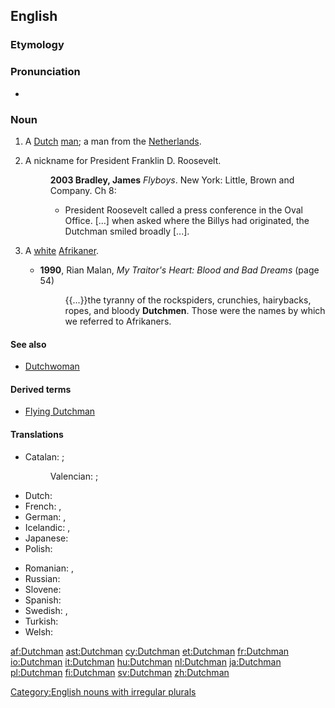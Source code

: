 ==English==

===Etymology===
{{suffix|Dutch|man}}

===Pronunciation===
* {{IPA|/ˈdʌtʃˌmən/|lang=en}}

===Noun===
{{en-noun|Dutchmen}}

# A [[Dutch]] [[man]]; a man from the [[Netherlands]].
# {{US}} A nickname for President Franklin D. Roosevelt.
#: '''2003 Bradley, James''' ''Flyboys''. New York: Little, Brown and Company. Ch 8:
#:* President Roosevelt called a press conference in the Oval Office. [...] when asked where the Billys had originated, the Dutchman smiled broadly [...].
# {{South Africa|derogatory|offensive|ethnic slur}} A [[white]] [[Afrikaner]].
#* '''1990''', Rian Malan, ''My Traitor's Heart: Blood and Bad Dreams'' (page 54)
#*: {{...}}the tyranny of the rockspiders, crunchies, hairybacks, ropes, and bloody '''Dutchmen'''. Those were the names by which we referred to Afrikaners.

====See also====
* [[Dutchwoman]]

====Derived terms====
* [[Flying Dutchman]]

====Translations====
{{trans-top|a Dutch man}}
* Catalan: {{t+|ca|neerlandès|m}}; {{qualifier|dated}} {{t+|ca|holandès|m}}
*: Valencian: {{t-|ca|neerlandés|m}}; {{qualifier|dated}} {{t-|ca|holandés|m}}
* Dutch: {{t+|nl|Nederlander|m}}
* French: {{t+|fr|Néerlandais|m}}, {{t+|fr|Hollandais|m}}
* German: {{t+|de|Niederländer|m}}, {{t-|de|Holländer|m}}
* Icelandic: {{t-|is|Hollendingur|m}}, {{t-|is|Niðurlendingur|m}}
* Japanese: {{t-|ja|オランダ人|tr=Oranda-jin|sc=Jpan}}
* Polish: {{t+|pl|Holender|m}}
{{trans-mid}}
* Romanian: {{t-|ro|olandez|m}}, {{t-|ro|olandezi|m|p}}
* Russian: {{t+|ru|голландец|m|tr=gollándec}}
* Slovene: {{t|sl|Nizozemec|m|alt=Nizozémec}}
* Spanish: {{t+|es|holandés|m}}
* Swedish: {{t+|sv|nederländare}}, {{t+|sv|holländare}}
* Turkish: {{t+|tr|Hollandalı}}
* Welsh: {{t+|cy|Iseldirwr|m}}
{{trans-bottom}}

[[Category:English nouns with irregular plurals]]

[[af:Dutchman]]
[[ast:Dutchman]]
[[cy:Dutchman]]
[[et:Dutchman]]
[[fr:Dutchman]]
[[io:Dutchman]]
[[it:Dutchman]]
[[hu:Dutchman]]
[[nl:Dutchman]]
[[ja:Dutchman]]
[[pl:Dutchman]]
[[fi:Dutchman]]
[[sv:Dutchman]]
[[zh:Dutchman]]